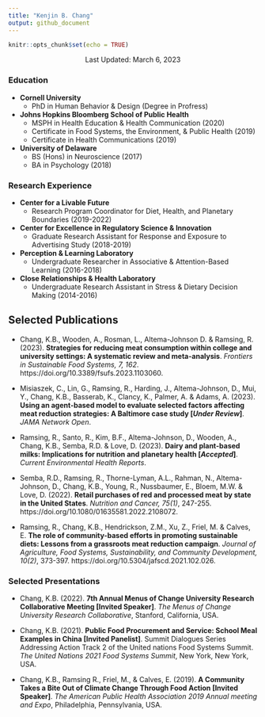 ```yaml
---
title: "Kenjin B. Chang"
output: github_document
---
```


```r
knitr::opts_chunk$set(echo = TRUE)
```

<center> Last Updated: March 6, 2023 </center>

### Education

* **Cornell University** 
  + PhD in Human Behavior & Design (Degree in Profress)

* **Johns Hopkins Bloomberg School of Public Health**
  + MSPH in Health Education & Health Communication (2020)
  + Certificate in Food Systems, the Environment, & Public Health (2019)
  + Certificate in Health Communications (2019)
  
* **University of Delaware**
  + BS (Hons) in Neuroscience (2017)
  + BA in Psychology (2018)
  
### Research Experience

* **Center for a Livable Future**
  + Research Program Coordinator for Diet, Health, and Planetary Boundaries (2019-2022)
  
* **Center for Excellence in Regulatory Science & Innovation** 
    + Graduate Research Assistant for Response and Exposure to Advertising Study (2018-2019) 
    
* **Perception & Learning Laboratory**
    + Undergraduate Researcher in Associative & Attention-Based Learning (2016-2018)
    
* **Close Relationships & Health Laboratory**
    + Undergraduate Research Assistant in Stress & Dietary Decision Making (2014-2016)
    
## Selected Publications

* Chang, K.B., Wooden, A., Rosman, L., Altema-Johnson D. & Ramsing, R. (2023). **Strategies for reducing meat consumption within college and university settings: A systematic review and meta-analysis**. *Frontiers in Sustainable Food Systems, 7, 162*. https://doi.org/10.3389/fsufs.2023.1103060.

* Misiaszek, C., Lin, G., Ramsing, R., Harding, J., Altema-Johnson, D., Mui, Y., Chang, K.B., Basserab, K., Clancy, K., Palmer, A. & Adams, A. (2023). **Using an agent-based model to evaluate selected factors affecting meat reduction strategies: A Baltimore case study [*Under Review*]**. *JAMA Network Open*.

* Ramsing, R., Santo, R., Kim, B.F., Altema-Johnson, D., Wooden, A., Chang, K.B., Semba, R.D. & Love, D. (2023). **Dairy and plant-based milks: Implications for nutrition and planetary health [*Accepted*]**. *Current Environmental Health Reports*.

* Semba, R.D., Ramsing, R., Thorne-Lyman, A.L., Rahman, N., Altema-Johnson, D., Chang, K.B., Young, R., Nussbaumer, E., Bloem, M.W. & Love, D. (2022). **Retail purchases of red and processed meat by state in the United States**. *Nutrition and Cancer, 75(1)*, 247-255. https://doi.org/10.1080/01635581.2022.2108072.

* Ramsing, R., Chang, K.B., Hendrickson, Z.M., Xu, Z., Friel, M. & Calves, E. **The role of community-based efforts in promoting sustainable diets: Lessons from a grassroots meat reduction campaign**. *Journal of Agriculture, Food Systems, Sustainability, and Community Development, 10(2)*, 373-397. https://doi.org/10.5304/jafscd.2021.102.026. 

### Selected Presentations

* Chang, K.B. (2022). **7th Annual Menus of Change University Research Collaborative Meeting [Invited Speaker]**. *The Menus of Change University Research Collaborative*, Stanford, California, USA.

* Chang, K.B. (2021). **Public Food Procurement and Service: School Meal Examples in China [Invited Panelist]**. Summit Dialogues Series Addressing Action Track 2 of the United nations Food Systems Summit. *The United Nations 2021 Food Systems Summit*, New York, New York, USA.

* Chang, K.B., Ramsing R., Friel, M., & Calves, E. (2019). **A Community Takes a Bite Out of Climate Change Through Food Action [Invited Speaker]**. *The American Public Health Association 2019 Annual meeting and Expo*, Philadelphia, Pennsylvania, USA.